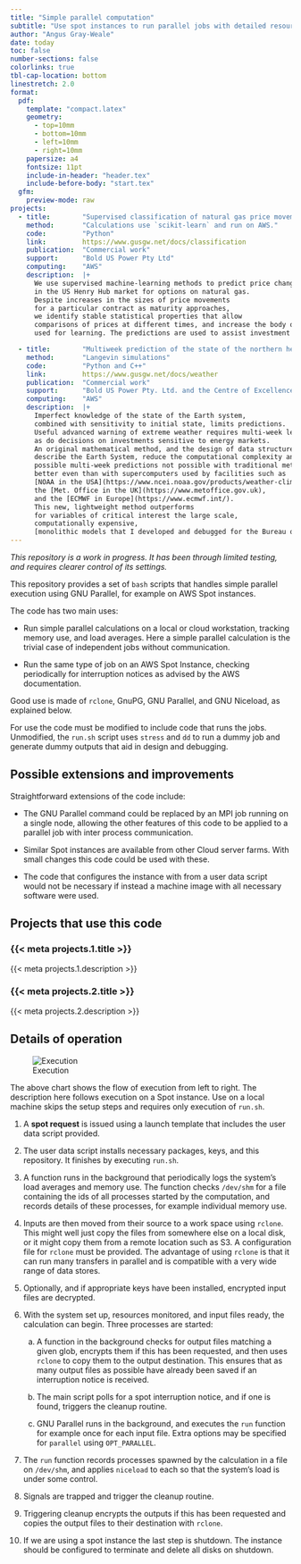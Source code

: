 ```yaml
---
title: "Simple parallel computation"
subtitle: "Use spot instances to run parallel jobs with detailed resource monitoring"
author: "Angus Gray-Weale"
date: today
toc: false
number-sections: false
colorlinks: true
tbl-cap-location: bottom
linestretch: 2.0
format:
  pdf:
    template: "compact.latex"
    geometry:
      - top=10mm
      - bottom=10mm
      - left=10mm
      - right=10mm
    papersize: a4
    fontsize: 11pt
    include-in-header: "header.tex"
    include-before-body: "start.tex"
  gfm:
    preview-mode: raw
projects:
  - title:        "Supervised classification of natural gas price movements"
    method:       "Calculations use `scikit-learn` and run on AWS."
    code:         "Python"
    link:         https://www.gusgw.net/docs/classification
    publication:  "Commercial work"
    support:      "Bold US Power Pty Ltd"
    computing:    "AWS"
    description:  |+
      We use supervised machine-learning methods to predict price changes
      in the US Henry Hub market for options on natural gas.
      Despite increases in the sizes of price movements
      for a particular contract as maturity approaches,
      we identify stable statistical properties that allow
      comparisons of prices at different times, and increase the body of data
      used for learning. The predictions are used to assist investment decisions.

  - title:        "Multiweek prediction of the state of the northern hemisphere"
    method:       "Langevin simulations"
    code:         "Python and C++"
    link:         https://www.gusgw.net/docs/weather
    publication:  "Commercial work"
    support:      "Bold US Power Pty. Ltd. and the Centre of Excellence for Climate Extremes"
    computing:    "AWS"
    description:  |+
      Imperfect knowledge of the state of the Earth system,
      combined with sensitivity to initial state, limits predictions.
      Useful advanced warning of extreme weather requires multi-week lead times,
      as do decisions on investments sensitive to energy markets.
      An original mathematical method, and the design of data structures that
      describe the Earth System, reduce the computational complexity and make
      possible multi-week predictions not possible with traditional methods,
      better even than with supercomputers used by facilities such as 
      [NOAA in the USA](https://www.ncei.noaa.gov/products/weather-climate-models/global-ensemble-forecast),
      the [Met. Office in the UK](https://www.metoffice.gov.uk),
      and the [ECMWF in Europe](https://www.ecmwf.int/).
      This new, lightweight method outperforms
      for variables of critical interest the large scale,
      computationally expensive,
      [monolithic models that I developed and debugged for the Bureau of Meteorology.](http://www.bom.gov.au/research/projects/ACCESS-S/)
---
```


*This repository is a work in progress.
It has been through limited testing, and requires
clearer control of its settings.*

This repository provides a set of `bash` scripts that
handles simple parallel execution using GNU Parallel,
for example on AWS Spot instances.

The code has two main uses:

*   Run simple parallel calculations on a local or
    cloud workstation, tracking memory use,
    and load averages. Here a simple parallel
    calculation is the trivial case of independent
    jobs without communication.

*   Run the same type of job on an AWS Spot Instance,
    checking periodically for interruption
    notices as advised by the AWS documentation.

Good use is made of `rclone`, GnuPG, GNU Parallel,
and GNU Niceload, as explained below.

For use the code must be modified to include code
that runs the jobs. Unmodified, the `run.sh` script
uses `stress` and `dd` to run a dummy job and
generate dummy outputs that aid in design
and debugging.

## Possible extensions and improvements

Straightforward extensions of the code include:

*   The GNU Parallel command could be replaced
    by an MPI job running on a single node,
    allowing the other features of this code
    to be applied to a parallel job with inter
    process communication.

*   Similar Spot instances are available from
    other Cloud server farms. With small changes
    this code could be used with these.

*   The code that configures the instance with
    from a user data script would not be
    necessary if instead a machine image with
    all necessary software were used.

## Projects that use this code

### {{< meta projects.1.title >}}

{{< meta projects.1.description >}}

### {{< meta projects.2.title >}}

{{< meta projects.2.description >}}

## Details of operation

![Execution](run.png)

The above chart shows the flow of execution from
left to right.
The description here follows execution on a Spot
instance. Use on a local machine skips the setup
steps and requires only execution of `run.sh`.

1.  A **spot request** is issued using a launch
    template that includes the user data script
    provided.

2.  The user data script installs necessary
    packages, keys, and this repository.
    It finishes by executing `run.sh`.

3.  A function runs in the background that
    periodically logs the system's load
    averages and memory use. The function checks
    `/dev/shm` for a file containing the ids
    of all processes started by the computation,
    and records details of these processes,
    for example individual memory use.

4.  Inputs are then moved from their source
    to a work space using `rclone`. This might
    well just copy the files from somewhere
    else on a local disk, or it might copy
    them from a remote location such as S3.
    A configuration file for `rclone` must
    be provided. The advantage of using `rclone`
    is that it can run many transfers in parallel
    and is compatible with a very wide range of
    data stores.

5.  Optionally, and if appropriate keys have
    been installed, encrypted input files are
    decrypted.

6.  With the system set up, resources monitored,
    and input files ready, the calculation can
    begin. Three processes are started:

    a.  A function in the background checks for
        output files matching a given glob,
        encrypts them if this has been requested,
        and then uses `rclone` to copy them
        to the output destination. This ensures
        that as many output files as possible
        have already been saved if an
        interruption notice is received.

    b.  The main script polls for a spot
        interruption notice, and if one is
        found, triggers the cleanup routine.

    c.  GNU Parallel runs in the background,
        and executes the `run` function for
        example once for each input file.
        Extra options may be specified for
        `parallel` using `OPT_PARALLEL`.

7.  The `run` function records processes spawned
    by the calculation in a file on `/dev/shm`,
    and applies `niceload` to each so that the
    system's load is under some control.

8.  Signals are trapped and trigger the cleanup
    routine.

9.  Triggering cleanup encrypts the outputs if
    this has been requested and copies the output
    files to their destination with `rclone`.

10. If we are using a spot instance the last step
    is shutdown. The instance should be configured
    to terminate and delete all disks on shutdown.


